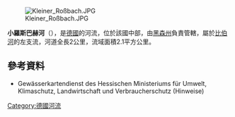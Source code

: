 {{Multiple issues|
{{Expand language|1=de|time=2020-08-27T13:30:17+00:00}}
{{Onesource|time=2020-08-27T13:30:17+00:00}}
{{Onesource|time=2020-08-27T13:13:07+00:00}}
}}
{{Coord|50|9|47.08|N|9|17|43.19|E|display=title}}
[[Image:Kleiner_Roßbach.JPG|right]]

'''小羅斯巴赫河'''（{{lang-de|Kleiner Roßbach}}），是[[德國|德國]]的河流，位於該國中部，由[[黑森州|黑森州]]負責管轄，屬於[[比伯河_(金齊希河支流)|比伯河]]的左支流，河道全長2公里，流域面積2.1平方公里。

==參考資料==
* Gewässerkartendienst des Hessischen Ministeriums für Umwelt, Klimaschutz, Landwirtschaft und Verbraucherschutz (Hinweise)

{{Germany-geo-stub}}
[[Category:德國河流|Category:德國河流]]